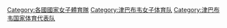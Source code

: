 [[Category:各國國家女子體育隊|Category:各國國家女子體育隊]]
[[Category:津巴布韦女子体育队|Category:津巴布韦女子体育队]]
[[Category:津巴布韦国家体育代表队|Category:津巴布韦国家体育代表队]]